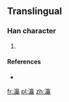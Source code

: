 ==Translingual==

===Han character===
{{Han char|rn=85|rad=水|as=20|sn=23|four=|canj=水卜弓金 (EYNC)}}

# {{defn|Han|sort=水20}}

====References====
* {{Han ref|kx=0663.421|hdz=31797.041|uh=705C|ud=28764}}

[[fr:灜]]
[[pl:灜]]
[[zh:灜]]